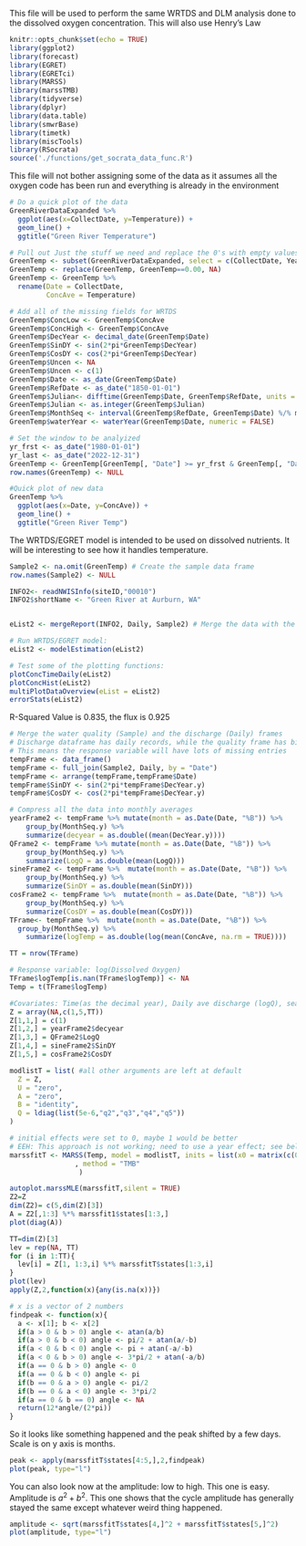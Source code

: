 This file will be used to perform the same WRTDS and DLM analysis done to the dissolved oxygen concentration. This will also use Henry's Law 

```r
knitr::opts_chunk$set(echo = TRUE)
library(ggplot2)
library(forecast)
library(EGRET)
library(EGRETci)
library(MARSS)
library(marssTMB)
library(tidyverse)
library(dplyr)
library(data.table)
library(smwrBase)
library(timetk)
library(miscTools)
library(RSocrata)
source('./functions/get_socrata_data_func.R')
```

This file will not bother assigning some of the data as it assumes all the oxygen code has been run and everything is already in the environment

```r
# Do a quick plot of the data
GreenRiverDataExpanded %>%
  ggplot(aes(x=CollectDate, y=Temperature)) +
  geom_line() +
  ggtitle("Green River Temperature")

```


```r
# Pull out Just the stuff we need and replace the 0's with empty values
GreenTemp <- subset(GreenRiverDataExpanded, select = c(CollectDate, Year, Month, Temperature))
GreenTemp <- replace(GreenTemp, GreenTemp==0.00, NA)
GreenTemp <- GreenTemp %>% 
  rename(Date = CollectDate,
         ConcAve = Temperature)

# Add all of the missing fields for WRTDS
GreenTemp$ConcLow <- GreenTemp$ConcAve
GreenTemp$ConcHigh <- GreenTemp$ConcAve
GreenTemp$DecYear <- decimal_date(GreenTemp$Date)
GreenTemp$SinDY <- sin(2*pi*GreenTemp$DecYear)
GreenTemp$CosDY <- cos(2*pi*GreenTemp$DecYear)
GreenTemp$Uncen <- NA
GreenTemp$Uncen <- c(1)
GreenTemp$Date <- as_date(GreenTemp$Date)
GreenTemp$RefDate <- as_date("1850-01-01")
GreenTemp$Julian<- difftime(GreenTemp$Date, GreenTemp$RefDate, units = "days")
GreenTemp$Julian <- as.integer(GreenTemp$Julian)
GreenTemp$MonthSeq <- interval(GreenTemp$RefDate, GreenTemp$Date) %/% months(1)
GreenTemp$waterYear <- waterYear(GreenTemp$Date, numeric = FALSE)

# Set the window to be analyized
yr_frst <- as_date("1980-01-01")
yr_last <- as_date("2022-12-31")
GreenTemp <- GreenTemp[GreenTemp[, "Date"] >= yr_frst & GreenTemp[, "Date"] <= yr_last,]
row.names(GreenTemp) <- NULL

#Quick plot of new data
GreenTemp %>%
  ggplot(aes(x=Date, y=ConcAve)) +
  geom_line() +
  ggtitle("Green River Temp")
```




The WRTDS/EGRET model is intended to be used on dissolved nutrients. It will be interesting to see how it handles temperature.
```r
Sample2 <- na.omit(GreenTemp) # Create the sample data frame
row.names(Sample2) <- NULL

INFO2<- readNWISInfo(siteID,"00010")
INFO2$shortName <- "Green River at Aurburn, WA"


eList2 <- mergeReport(INFO2, Daily, Sample2) # Merge the data with the special EGRET function

# Run WRTDS/EGRET model:
eList2 <- modelEstimation(eList2)

# Test some of the plotting functions:
plotConcTimeDaily(eList2)
plotConcHist(eList2)
multiPlotDataOverview(eList = eList2)
errorStats(eList2) 
```
R-Squared Value is 0.835, the flux is 0.925








```r
# Merge the water quality (Sample) and the discharge (Daily) frames
# Discharge dataframe has daily records, while the quality frame has bi-monthly
# This means the response variable will have lots of missing entries
tempFrame <- data_frame()
tempFrame <- full_join(Sample2, Daily, by = "Date") 
tempFrame <- arrange(tempFrame,tempFrame$Date)
tempFrame$SinDY <- sin(2*pi*tempFrame$DecYear.y) 
tempFrame$CosDY <- cos(2*pi*tempFrame$DecYear.y) 

# Compress all the data into monthly averages
yearFrame2 <- tempFrame %>% mutate(month = as.Date(Date, "%B")) %>%
    group_by(MonthSeq.y) %>%
    summarize(decyear = as.double((mean(DecYear.y))))
QFrame2 <- tempFrame %>% mutate(month = as.Date(Date, "%B")) %>%
    group_by(MonthSeq.y) %>%
    summarize(LogQ = as.double(mean(LogQ))) 
sineFrame2 <- tempFrame %>%  mutate(month = as.Date(Date, "%B")) %>%
    group_by(MonthSeq.y) %>%
    summarize(SinDY = as.double(mean(SinDY)))
cosFrame2 <- tempFrame %>%  mutate(month = as.Date(Date, "%B")) %>%
    group_by(MonthSeq.y) %>%
    summarize(CosDY = as.double(mean(CosDY)))
TFrame<- tempFrame %>%  mutate(month = as.Date(Date, "%B")) %>%
  group_by(MonthSeq.y) %>%
    summarize(logTemp = as.double(log(mean(ConcAve, na.rm = TRUE))))

TT = nrow(TFrame)

# Response variable: log(Dissolved Oxygen)
TFrame$logTemp[is.nan(TFrame$logTemp)] <- NA
Temp = t(TFrame$logTemp)

#Covariates: Time(as the decimal year), Daily ave discharge (logQ), seasonal effects (sin and cos of the decimal year)
Z = array(NA,c(1,5,TT))
Z[1,1,] = c(1)
Z[1,2,] = yearFrame2$decyear
Z[1,3,] = QFrame2$LogQ
Z[1,4,] = sineFrame2$SinDY
Z[1,5,] = cosFrame2$CosDY

modlistT = list( #all other arguments are left at default
  Z = Z,
  U = "zero",
  A = "zero",
  B = "identity",
  Q = ldiag(list(5e-6,"q2","q3","q4","q5"))
)

# initial effects were set to 0, maybe 1 would be better
# EEH: This approach is not working; need to use a year effect; see below
marssfitT <- MARSS(Temp, model = modlistT, inits = list(x0 = matrix(c(0),5,1)),  control = list(maxit=3000)
                , method = "TMB"
                 )
```

```r
autoplot.marssMLE(marssfitT,silent = TRUE)
Z2=Z
dim(Z2)= c(5,dim(Z)[3])
A = Z2[,1:3] %*% marssfit1$states[1:3,]
plot(diag(A))

TT=dim(Z)[3]
lev = rep(NA, TT)
for (i in 1:TT){
  lev[i] = Z[1, 1:3,i] %*% marssfitT$states[1:3,i]
}
plot(lev)
apply(Z,2,function(x){any(is.na(x))})

```

```r
# x is a vector of 2 numbers
findpeak <- function(x){
  a <- x[1]; b <- x[2]
  if(a > 0 & b > 0) angle <- atan(a/b)
  if(a > 0 & b < 0) angle <- pi/2 + atan(a/-b)
  if(a < 0 & b < 0) angle <- pi + atan(-a/-b)
  if(a < 0 & b > 0) angle <- 3*pi/2 + atan(-a/b)
  if(a == 0 & b > 0) angle <- 0
  if(a == 0 & b < 0) angle <- pi
  if(b == 0 & a > 0) angle <- pi/2
  if(b == 0 & a < 0) angle <- 3*pi/2
  if(a == 0 & b == 0) angle <- NA
  return(12*angle/(2*pi))
}
```

So it looks like something happened and the peak shifted by a few days.
Scale is on y axis is months.

```r
peak <- apply(marssfitT$states[4:5,],2,findpeak)
plot(peak, type="l")
```


You can also look now at the amplitude: low to high. This one is easy.
Amplitude is $a^2 + b^2$. This one shows that the cycle amplitude has
generally stayed the same except whatever weird thing happened.

```r
amplitude <- sqrt(marssfitT$states[4,]^2 + marssfitT$states[5,]^2)
plot(amplitude, type="l")
```